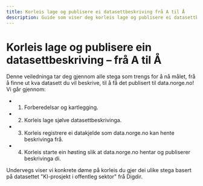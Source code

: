```yaml
---
title: Korleis lage og publisere ei datasettbeskriving frå A til Å
description: Guide som viser deg korleis lage og publisere ei datasettbeskriving, frå førebuingar til publisering.
---
```


# Korleis lage og publisere ein datasettbeskriving – frå A til Å

Denne veiledninga tar deg gjennom alle stega som trengs for å nå målet, frå å finne ut kva datasett du vil beskrive, til å få det publisert til data.norge.no! Vi går gjennom:

-   1. Forberedelsar og kartlegging.
-   2. Korleis lage sjølve datasettbeskrivinga.
-   3. Korleis registrere ei datakjelde som data.norge.no kan hente beskrivinga frå.
-   4. Korleis starte ein høsting slik at data.norge.no hentar og publiserer beskrivinga di.

Undervegs viser vi konkrete døme på korleis du gjer dei ulike stega basert på datasettet "KI-prosjekt i offentleg sektor" frå Digdir.
